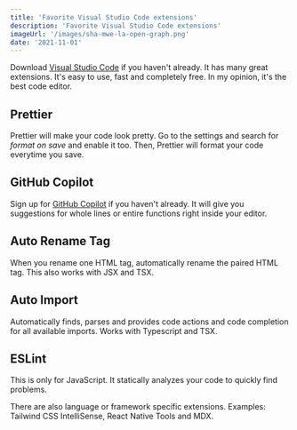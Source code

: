 ```yaml
---
title: 'Favorite Visual Studio Code extensions'
description: 'Favorite Visual Studio Code extensions'
imageUrl: '/images/sha-mwe-la-open-graph.png'
date: '2021-11-01'
---
```


Download [Visual Studio Code](https://code.visualstudio.com/download) if you haven't already. It has many great extensions. It's easy to use, fast and completely free. In my opinion, it's the best code editor.

## Prettier

Prettier will make your code look pretty. Go to the settings and search for _format on save_ and enable it too. Then, Prettier will format your code everytime you save.

## GitHub Copilot

Sign up for [GitHub Copilot](https://github.com/features/copilot/signup) if you haven't
already. It will give you suggestions for whole lines or entire functions right inside
your editor.

## Auto Rename Tag

When you rename one HTML tag, automatically rename the paired HTML tag. This also works with JSX and TSX.

## Auto Import

Automatically finds, parses and provides code actions and code completion for all available imports. Works with Typescript and TSX.

## ESLint

This is only for JavaScript. It statically analyzes your code to quickly find problems.

There are also language or framework specific extensions. Examples: Tailwind CSS IntelliSense, React Native Tools and MDX.
